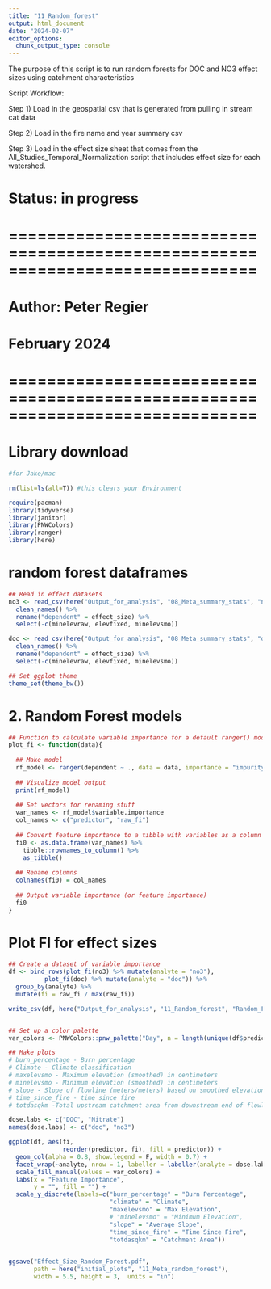 ```yaml
---
title: "11_Random_forest"
output: html_document
date: "2024-02-07"
editor_options: 
  chunk_output_type: console
---
```


The purpose of this script is to run random forests for DOC and NO3 effect sizes using catchment characteristics

Script Workflow:

Step 1) Load in the geospatial csv that is generated from pulling in stream cat data

Step 2) Load in the fire name and year summary csv

Step 3) Load in the effect size sheet that comes from the All_Studies_Temporal_Normalization script that includes effect size for each watershed. 




# Status: in progress

# ==============================================================================
# Author: Peter Regier
#  February 2024
# ==============================================================================

# Library download # 
```r
#for Jake/mac

rm(list=ls(all=T)) #this clears your Environment

require(pacman)
library(tidyverse)
library(janitor)
library(PNWColors)
library(ranger)
library(here)

```

# random forest dataframes # 
```r

## Read in effect datasets
no3 <- read_csv(here("Output_for_analysis", "08_Meta_summary_stats", "no3_meta_random_forest.csv")) %>% 
  clean_names() %>% 
  rename("dependent" = effect_size) %>% 
  select(-c(minelevraw, elevfixed, minelevsmo))

doc <- read_csv(here("Output_for_analysis", "08_Meta_summary_stats", "doc_meta_random_forest.csv")) %>% 
  clean_names() %>% 
  rename("dependent" = effect_size) %>% 
  select(-c(minelevraw, elevfixed, minelevsmo))

## Set ggplot theme
theme_set(theme_bw())

```

# 2. Random Forest models 
```r
## Function to calculate variable importance for a default ranger() model
plot_fi <- function(data){
  
  ## Make model
  rf_model <- ranger(dependent ~ ., data = data, importance = "impurity")
  
  ## Visualize model output
  print(rf_model)
  
  ## Set vectors for renaming stuff
  var_names <- rf_model$variable.importance
  col_names <- c("predictor", "raw_fi")
  
  ## Convert feature importance to a tibble with variables as a column
  fi0 <- as.data.frame(var_names) %>% 
    tibble::rownames_to_column() %>% 
    as_tibble()
  
  ## Rename columns
  colnames(fi0) = col_names
  
  ## Output variable importance (or feature importance)
  fi0
}


```

# Plot FI for effect sizes
```r
## Create a dataset of variable importance
df <- bind_rows(plot_fi(no3) %>% mutate(analyte = "no3"), 
          plot_fi(doc) %>% mutate(analyte = "doc")) %>% 
  group_by(analyte) %>% 
  mutate(fi = raw_fi / max(raw_fi))

write_csv(df, here("Output_for_analysis", "11_Random_forest", "Random_Forest_Effect_Size_Fig_data.csv"))


## Set up a color palette
var_colors <- PNWColors::pnw_palette("Bay", n = length(unique(df$predictor)))

## Make plots
# burn_percentage - Burn percentage 
# Climate - Climate classification 
# maxelevsmo - Maximum elevation (smoothed) in centimeters
# minelevsmo - Minimum elevation (smoothed) in centimeters
# slope - Slope of flowline (meters/meters) based on smoothed elevations
# time_since_fire - time since fire 
# totdasqkm -Total upstream catchment area from downstream end of flowline.

dose.labs <- c("DOC", "Nitrate")
names(dose.labs) <- c("doc", "no3")

ggplot(df, aes(fi, 
               reorder(predictor, fi), fill = predictor)) + 
  geom_col(alpha = 0.8, show.legend = F, width = 0.7) + 
  facet_wrap(~analyte, nrow = 1, labeller = labeller(analyte = dose.labs)) + 
  scale_fill_manual(values = var_colors) + 
  labs(x = "Feature Importance", 
       y = "", fill = "") +
  scale_y_discrete(labels=c("burn_percentage" = "Burn Percentage", 
                            "climate" = "Climate",
                            "maxelevsmo" = "Max Elevation",
                            # "minelevsmo" = "Minimum Elevation",
                            "slope" = "Average Slope",
                            "time_since_fire" = "Time Since Fire",
                            "totdasqkm" = "Catchment Area"))
                            

ggsave("Effect_Size_Random_Forest.pdf",
       path = here("initial_plots", "11_Meta_random_forest"),
       width = 5.5, height = 3,  units = "in")


```







